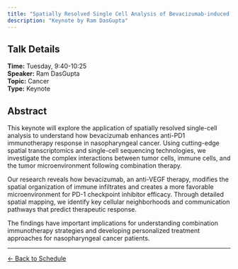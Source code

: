 ```yaml
---
title: "Spatially Resolved Single Cell Analysis of Bevacizumab-induced Enhancement of anti-PD1 Response in Nasopharyngeal Cancer"
description: "Keynote by Ram DasGupta"
---
```


## Talk Details

**Time:** Tuesday, 9:40-10:25\
**Speaker:** Ram DasGupta\
**Topic:** Cancer\
**Type:** Keynote

## Abstract

This keynote will explore the application of spatially resolved single-cell analysis to understand how bevacizumab enhances anti-PD1 immunotherapy response in nasopharyngeal cancer. Using cutting-edge spatial transcriptomics and single-cell sequencing technologies, we investigate the complex interactions between tumor cells, immune cells, and the tumor microenvironment following combination therapy.

Our research reveals how bevacizumab, an anti-VEGF therapy, modifies the spatial organization of immune infiltrates and creates a more favorable microenvironment for PD-1 checkpoint inhibitor efficacy. Through detailed spatial mapping, we identify key cellular neighborhoods and communication pathways that predict therapeutic response.

The findings have important implications for understanding combination immunotherapy strategies and developing personalized treatment approaches for nasopharyngeal cancer patients.

------------------------------------------------------------------------

[← Back to Schedule](../schedule.html)
